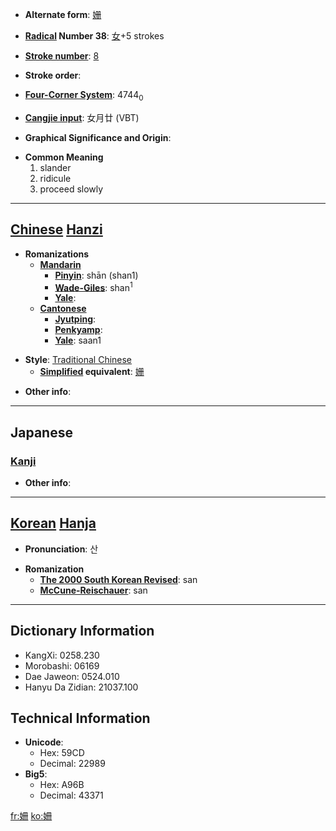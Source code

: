* '''Alternate form''': [[姗]]

* '''[[Wiktionary:Chinese radical index| Radical]] Number 38''': [[Wiktionary:Chinese radical index 女|女]]+5 strokes

* '''[[Wiktionary:Chinese total strokes index|Stroke number]]''': [[Wiktionary:Chinese total strokes index 8|8]]

* '''Stroke order''': 

* '''[[Wiktionary:Chinese four corner index|Four-Corner System]]''': 4744<sub>0</sub>

* '''[[Wiktionary:Chinese Cangjie index|Cangjie input]]''': 女月廿 (VBT)

* '''Graphical Significance and Origin''': 

* '''Common Meaning'''
*#slander
*# ridicule
*# proceed slowly


----

== [[Chinese]] [[Hanzi]] ==

* '''Romanizations'''
** '''[[Mandarin]]'''
*** '''[[Pinyin]]''': shān (shan1)
*** '''[[Wade-Giles]]''': shan<sup>1</sup>
*** '''[[Yale]]''': 
** '''[[Cantonese]]'''
*** '''[[Jyutping]]''':
*** '''[[Penkyamp]]''': 
*** '''[[Yale]]''': saan1

* '''Style''': [[Traditional Chinese]] 
** '''[[Simplified Chinese|Simplified]] equivalent''': [[姗]]

* '''Other info''': 

----

==Japanese==
===[[Kanji]]===
{{kanji|on readings=[[さん]] (san), [[せん]] (sen), [[はん]] (han), [[さつ]] (satsu), [[さち]] (sachi)
|kun readings=[[みめよい]] (mimeyoi), [[そしる]] (soshiru), [[みにくい]] (minikui)
}}

* '''Other info''':  

----

== [[Korean]] [[Hanja]] ==

* '''Pronunciation''': 산

* '''Romanization'''
** '''[[The 2000 South Korean Revised Romanization|The 2000 South Korean Revised]]''': san
** '''[[McCune-Reischauer]]''': san

----

== Dictionary Information ==

* KangXi: 0258.230
* Morobashi: 06169
* Dae Jaweon: 0524.010
* Hanyu Da Zidian: 21037.100

== Technical Information ==

* '''Unicode''':
** Hex: 59CD
** Decimal: 22989
* '''Big5''':
** Hex: A96B
** Decimal: 43371

[[fr:姍]]
[[ko:姍]]